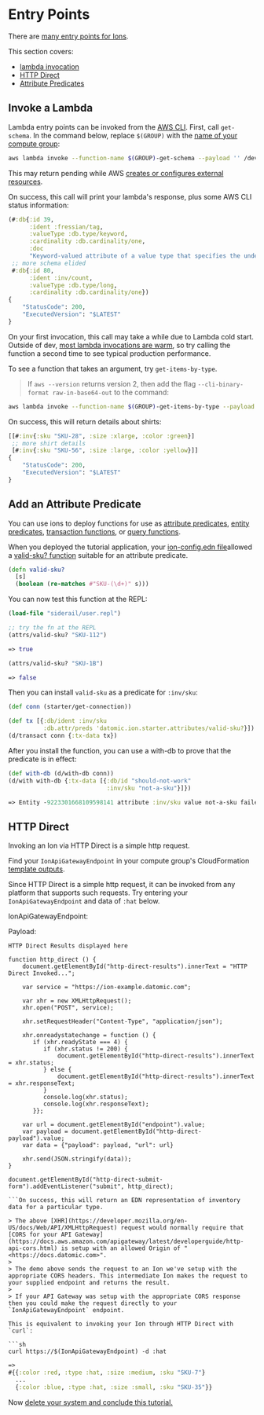 Entry Points
============

There are [many entry points for Ions](ions-reference.html#entry-points).

This section covers:

- [lambda invocation](#invoke-lambda)
- [HTTP Direct](#http-direct)
- [Attribute Predicates](attribute-predicate)

Invoke a Lambda
---------------

Lambda entry points can be invoked from the [AWS CLI](https://docs.aws.amazon.com/cli/latest/reference/lambda/index.html). First, call `get-schema`. In the command below, replace `$(GROUP)` with the [name of your compute group](../operation/howto.html#compute-group-name):

```sh
aws lambda invoke --function-name $(GROUP)-get-schema --payload '' /dev/stdout
```



This may return pending while AWS [creates or configures external resources](https://aws.amazon.com/blogs/compute/tracking-the-state-of-lambda-functions/).

On success, this call will print your lambda's response, plus some AWS CLI status information:

```clojure
(#:db{:id 39,
      :ident :fressian/tag,
      :valueType :db.type/keyword,
      :cardinality :db.cardinality/one,
      :doc
      "Keyword-valued attribute of a value type that specifies the underlying fressian type used for serialization."}
 ;; more schema elided
 #:db{:id 80,
      :ident :inv/count,
      :valueType :db.type/long,
      :cardinality :db.cardinality/one})
{
    "StatusCode": 200,
    "ExecutedVersion": "$LATEST"
}
```



On your first invocation, this call may take a while due to Lambda cold start. Outside of dev, [most lambda invocations are warm](https://blog.symphonia.io/learning-lambda-part-8-addfab6b460d), so try calling the function a second time to see typical production performance.

To see a function that takes an argument, try `get-items-by-type`.

> If `aws --version` returns version 2, then add the flag `--cli-binary-format raw-in-base64-out` to the command:

```bash
aws lambda invoke --function-name $(GROUP)-get-items-by-type --payload '"shirt"' /dev/stdout
```



On success, this will return details about shirts:

```clojure
[[#:inv{:sku "SKU-28", :size :xlarge, :color :green}]
 ;; more shirt details
 [#:inv{:sku "SKU-56", :size :large, :color :yellow}]]
{
    "StatusCode": 200,
    "ExecutedVersion": "$LATEST"
}
```







Add an Attribute Predicate
--------------------------

You can use ions to deploy functions for use as [attribute predicates](../schema/schema-reference.html#attribute-predicates), [entity predicates](../schema/schema-reference.html#entity-predicates), [transaction functions](../transactions/transaction-functions.html#custom), or [query functions](../query/query-data-reference.html#calling-clojure-functions).

When you deployed the tutorial application, your [ion-config.edn file](https://github.com/Datomic/ion-starter/blob/master/resources/datomic/ion-config.edn)allowed a [valid-sku? function](https://github.com/Datomic/ion-starter/blob/master/src/datomic/ion/starter/attributes.clj) suitable for an attribute predicate.

```clojure
(defn valid-sku?
  [s]
  (boolean (re-matches #"SKU-(\d+)" s)))
```



You can now test this function at the REPL:

```clojure
(load-file "siderail/user.repl")

;; try the fn at the REPL
(attrs/valid-sku? "SKU-112")
```



```clojure
=> true
```



```clojure
(attrs/valid-sku? "SKU-1B")
```



```clojure
=> false
```



Then you can install `valid-sku` as a predicate for `:inv/sku`:

```clojure
(def conn (starter/get-connection))

(def tx [{:db/ident :inv/sku
          :db.attr/preds 'datomic.ion.starter.attributes/valid-sku?}])
(d/transact conn {:tx-data tx})
```



After you install the function, you can use a with-db to prove that the predicate is in effect:

```clojure
(def with-db (d/with-db conn))
(d/with with-db {:tx-data [{:db/id "should-not-work"
                            :inv/sku "not-a-sku"}]})
```



```clojure
=> Entity -9223301668109598141 attribute :inv/sku value not-a-sku failed pred datomic.ion.starter.attributes/valid-sku?
```







HTTP Direct
-----------

Invoking an Ion via HTTP Direct is a simple http request.

Find your `IonApiGatewayEndpoint` in your compute group's CloudFormation [template outputs](../operation/howto.html#template-outputs).

Since HTTP Direct is a simple http request, it can be invoked from any platform that supports such requests. Try entering your `IonApiGatewayEndpoint` and data of `:hat` below.

 IonApiGatewayEndpoint:  
   
 Payload:  
   
 ```
HTTP Direct Results displayed here
```

```
function http_direct () {
    document.getElementById("http-direct-results").innerText = "HTTP Direct Invoked...";

    var service = "https://ion-example.datomic.com";

    var xhr = new XMLHttpRequest();
    xhr.open("POST", service);
    
    xhr.setRequestHeader("Content-Type", "application/json");
    
    xhr.onreadystatechange = function () {
       if (xhr.readyState === 4) {
          if (xhr.status != 200) {
              document.getElementById("http-direct-results").innerText = xhr.status;
          } else {
              document.getElementById("http-direct-results").innerText = xhr.responseText;
          }
          console.log(xhr.status);
          console.log(xhr.responseText);
       }};
    
    var url = document.getElementById("endpoint").value;
    var payload = document.getElementById("http-direct-payload").value;
    var data = {"payload": payload, "url": url}
    
    xhr.send(JSON.stringify(data));
}

document.getElementById("http-direct-submit-form").addEventListener("submit", http_direct);

```On success, this will return an EDN representation of inventory data for a particular type.

> The above [XHR](https://developer.mozilla.org/en-US/docs/Web/API/XMLHttpRequest) request would normally require that [CORS for your API Gateway](https://docs.aws.amazon.com/apigateway/latest/developerguide/http-api-cors.html) is setup with an allowed Origin of "<https://docs.datomic.com>".
> 
> The demo above sends the request to an Ion we've setup with the appropriate CORS headers. This intermediate Ion makes the request to your supplied endpoint and returns the result.
> 
> If your API Gateway was setup with the appropriate CORS response then you could make the request directly to your `IonApiGatewayEndpoint` endpoint.

This is equivalent to invoking your Ion through HTTP Direct with `curl`:

```sh
curl https://$(IonApiGatewayEndpoint) -d :hat
```



```clojure
=>
#{{:color :red, :type :hat, :size :medium, :sku "SKU-7"}
  ...
  {:color :blue, :type :hat, :size :small, :sku "SKU-35"}}
```



Now [delete your system and conclude this tutorial.](cleanup.html)